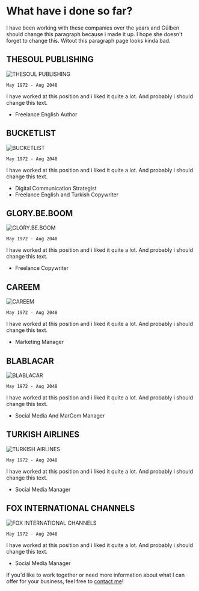 # What have i done so far?

I have been working with these companies over the years and Gülben should change this paragraph because i made it up. I hope she doesn't forget to change this. Witout this paragraph page looks kinda bad.

## THESOUL PUBLISHING

![THESOUL PUBLISHING](../images/thesoulpublishing-logo.png)

`May 1972 - Aug 2048`

I have worked at this position and i liked it quite a lot. And probably i should change this text.

- Freelance English Author

## BUCKETLIST

![BUCKETLIST](../images/bucketlist-logo.png)

`May 1972 - Aug 2048`

I have worked at this position and i liked it quite a lot. And probably i should change this text.

- Digital Communication Strategist
- Freelance English and Turkish Copywriter

## GLORY.BE.BOOM

![GLORY.BE.BOOM](../images/glorybeboom-logo.png)

`May 1972 - Aug 2048`

I have worked at this position and i liked it quite a lot. And probably i should change this text.

- Freelance Copywriter

## CAREEM

![CAREEM](../images/careem-logo.jpg)

`May 1972 - Aug 2048`

I have worked at this position and i liked it quite a lot. And probably i should change this text.

- Marketing Manager

## BLABLACAR

![BLABLACAR](../images/blablacar-logo.png)

`May 1972 - Aug 2048`

I have worked at this position and i liked it quite a lot. And probably i should change this text.

- Social Media And MarCom Manager

## TURKISH AIRLINES

![TURKISH AIRLINES](../images/turkish-airlines-logo.png)

`May 1972 - Aug 2048`

I have worked at this position and i liked it quite a lot. And probably i should change this text.

- Social Media Manager

## FOX INTERNATIONAL CHANNELS

![FOX INTERNATIONAL CHANNELS](../images/fox-logo.png)

`May 1972 - Aug 2048`

I have worked at this position and i liked it quite a lot. And probably i should change this text.

- Social Media Manager

If you'd like to work together or need more information about what I can offer for your business, feel free to [contact me](/contact)!

